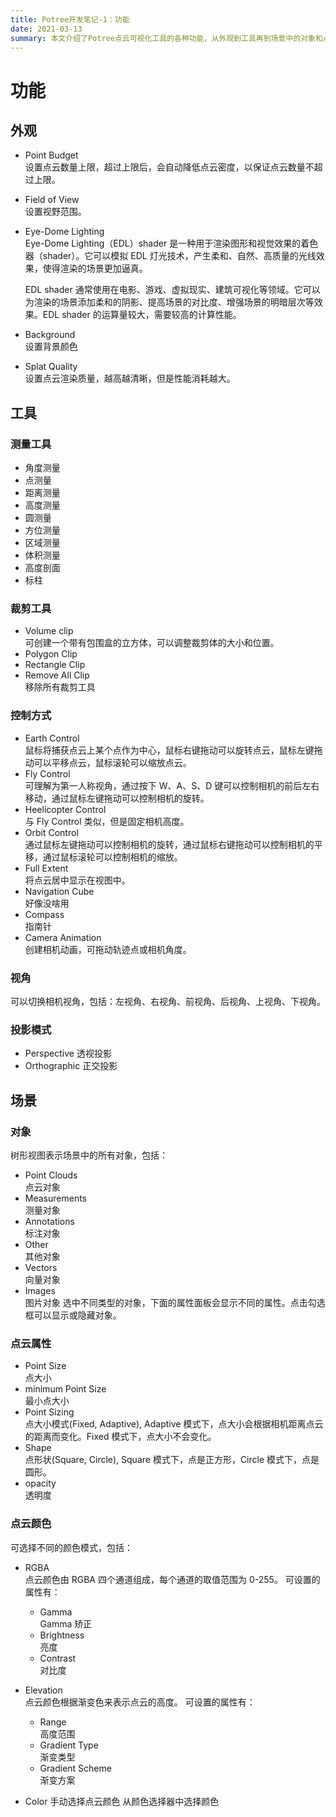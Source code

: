 ```yaml
---
title: Potree开发笔记-1：功能
date: 2021-03-13
summary: 本文介绍了Potree点云可视化工具的各种功能，从外观到工具再到场景中的对象和点云属性、颜色，一一进行了详细解析。其中包括点云数量上限、视野范围、测量工具、裁剪工具、控制方式、视角、投影模式等多方面内容。
---
```


# 功能

## 外观

- Point Budget  
  设置点云数量上限，超过上限后，会自动降低点云密度，以保证点云数量不超过上限。
- Field of View  
  设置视野范围。
- Eye-Dome Lighting  
  Eye-Dome Lighting（EDL）shader 是一种用于渲染图形和视觉效果的着色器（shader）。它可以模拟 EDL 灯光技术，产生柔和、自然、高质量的光线效果，使得渲染的场景更加逼真。

  EDL shader 通常使用在电影、游戏、虚拟现实、建筑可视化等领域。它可以为渲染的场景添加柔和的阴影、提高场景的对比度、增强场景的明暗层次等效果。EDL shader 的运算量较大，需要较高的计算性能。

- Background  
  设置背景颜色

- Splat Quality  
  设置点云渲染质量，越高越清晰，但是性能消耗越大。

## 工具

### 测量工具

- 角度测量
- 点测量
- 距离测量
- 高度测量
- 圆测量
- 方位测量
- 区域测量
- 体积测量
- 高度剖面
- 标柱

### 裁剪工具

- Volume clip  
  可创建一个带有包围盒的立方体，可以调整裁剪体的大小和位置。
- Polygon Clip
- Rectangle Clip
- Remove All Clip  
  移除所有裁剪工具

### 控制方式

- Earth Control  
  鼠标将捕获点云上某个点作为中心，鼠标右键拖动可以旋转点云，鼠标左键拖动可以平移点云，鼠标滚轮可以缩放点云。
- Fly Control  
  可理解为第一人称视角，通过按下 W、A、S、D 键可以控制相机的前后左右移动，通过鼠标左键拖动可以控制相机的旋转。
- Heelicopter Control  
  与 Fly Control 类似，但是固定相机高度。
- Orbit Control  
  通过鼠标左键拖动可以控制相机的旋转，通过鼠标右键拖动可以控制相机的平移，通过鼠标滚轮可以控制相机的缩放。
- Full Extent  
  将点云居中显示在视图中。
- Navigation Cube  
  好像没啥用
- Compass  
  指南针
- Camera Animation  
  创建相机动画，可拖动轨迹点或相机角度。

### 视角

可以切换相机视角，包括：左视角、右视角、前视角、后视角、上视角、下视角。

### 投影模式

- Perspective
  透视投影
- Orthographic
  正交投影

## 场景

### 对象

树形视图表示场景中的所有对象，包括：

- Point Clouds  
  点云对象
- Measurements  
  测量对象
- Annotations  
  标注对象
- Other  
  其他对象
- Vectors  
  向量对象
- Images  
   图片对象
  选中不同类型的对象，下面的属性面板会显示不同的属性。点击勾选框可以显示或隐藏对象。

### 点云属性

- Point Size  
  点大小
- minimum Point Size  
  最小点大小
- Point Sizing  
  点大小模式(Fixed, Adaptive), Adaptive 模式下，点大小会根据相机距离点云的距离而变化。Fixed 模式下，点大小不会变化。
- Shape  
  点形状(Square, Circle), Square 模式下，点是正方形，Circle 模式下，点是圆形。
- opacity  
  透明度

### 点云颜色

可选择不同的颜色模式，包括：

- RGBA  
  点云颜色由 RGBA 四个通道组成，每个通道的取值范围为 0-255。
  可设置的属性有：

  - Gamma  
    Gamma 矫正
  - Brightness  
    亮度
  - Contrast  
    对比度

- Elevation  
  点云颜色根据渐变色来表示点云的高度。
  可设置的属性有：

  - Range  
    高度范围
  - Gradient Type  
    渐变类型
  - Gradient Scheme  
    渐变方案

- Color
  手动选择点云颜色
  从颜色选择器中选择颜色
